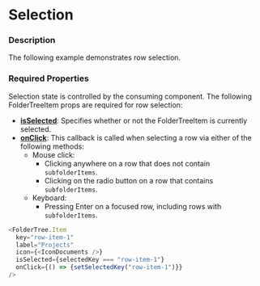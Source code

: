 
# Selection

### Description

The following example demonstrates row selection.

### Required Properties

Selection state is controlled by the consuming component.
The following FolderTreeItem props are required for row selection:
* **[isSelected](../about#foldertreeitem-props-table)**: Specifies whether or not the FolderTreeItem is currently selected. 
* **[onClick](../about#foldertreeitem-props-table)**: This callback is called when selecting a row via either of the following methods:
  * Mouse click:
    * Clicking anywhere on a row that does not contain `subfolderItems`.
    * Clicking on the radio button on a row that contains `subfolderItems`.
  * Keyboard:
    * Pressing Enter on a focused row, including rows with `subfolderItems`.

```js
<FolderTree.Item
  key="row-item-1"
  label="Projects"
  icon={<IconDocuments />}
  isSelected={selectedKey === "row-item-1"}
  onClick={() => {setSelectedKey("row-item-1")}}
/>
```

<BasicFolderTree />
